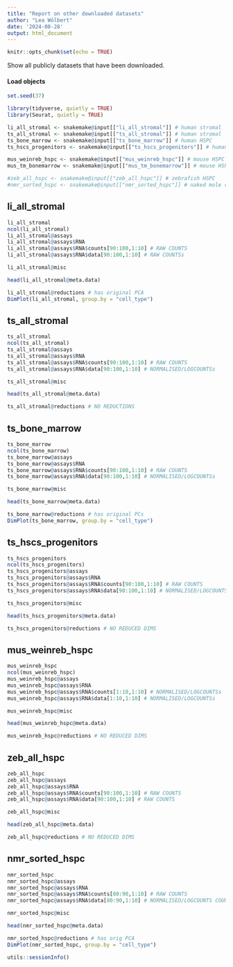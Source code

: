 ```yaml
---
title: "Report on other downloaded datasets"
author: "Lea Wölbert"
date: '2024-08-28'
output: html_document
---
```


```r
knitr::opts_chunk$set(echo = TRUE)
```

Show all publicly datasets that have been downloaded.

#### Load objects

```r
set.seed(37)
```

```r
library(tidyverse, quietly = TRUE)
library(Seurat, quietly = TRUE)
```

```r

li_all_stromal <- snakemake@input[["li_all_stromal"]] # human stromal
ts_all_stromal <- snakemake@input[["ts_all_stromal"]] # human stromal
ts_bone_marrow <- snakemake@input[["ts_bone_marrow"]] # human HSPC 
ts_hscs_progenitors <- snakemake@input[["ts_hscs_progenitors"]] # human HSPC 

mus_weinreb_hspc <- snakemake@input[["mus_weinreb_hspc"]] # mouse HSPC 
mus_tm_bonemarrow <- snakemake@input[["mus_tm_bonemarrow"]] # mouse HSPC 

#zeb_all_hspc <- snakemake@input[["zeb_all_hspc"]] # zebrafish HSPC 
#nmr_sorted_hspc <- snakemake@input[["nmr_sorted_hspc"]] # naked mole rat HSPC 

```

## li_all_stromal

```r
li_all_stromal
ncol(li_all_stromal)
li_all_stromal@assays
li_all_stromal@assays$RNA
li_all_stromal@assays$RNA$counts[90:100,1:10] # RAW COUNTS
li_all_stromal@assays$RNA$data[90:100,1:10] # RAW COUNTSs

li_all_stromal@misc

head(li_all_stromal@meta.data)

li_all_stromal@reductions # has original PCA
DimPlot(li_all_stromal, group.by = "cell_type")
```

## ts_all_stromal

```r
ts_all_stromal
ncol(ts_all_stromal)
ts_all_stromal@assays
ts_all_stromal@assays$RNA
ts_all_stromal@assays$RNA$counts[90:100,1:10] # RAW COUNTS
ts_all_stromal@assays$RNA$data[90:100,1:10] # NORMALISED/LOGCOUNTSs

ts_all_stromal@misc

head(ts_all_stromal@meta.data)

ts_all_stromal@reductions # NO REDUCTIONS
```

## ts_bone_marrow

```r
ts_bone_marrow
ncol(ts_bone_marrow)
ts_bone_marrow@assays
ts_bone_marrow@assays$RNA
ts_bone_marrow@assays$RNA$counts[90:100,1:10] # RAW COUNTS
ts_bone_marrow@assays$RNA$data[90:100,1:10] # NORMALISED/LOGCOUNTSs

ts_bone_marrow@misc

head(ts_bone_marrow@meta.data)

ts_bone_marrow@reductions # has original PCs
DimPlot(ts_bone_marrow, group.by = "cell_type")
```

## ts_hscs_progenitors

```r
ts_hscs_progenitors
ncol(ts_hscs_progenitors)
ts_hscs_progenitors@assays
ts_hscs_progenitors@assays$RNA
ts_hscs_progenitors@assays$RNA$counts[90:100,1:10] # RAW COUNTS
ts_hscs_progenitors@assays$RNA$data[90:100,1:10] # NORMALISED/LOGCOUNTSs

ts_hscs_progenitors@misc

head(ts_hscs_progenitors@meta.data)

ts_hscs_progenitors@reductions # NO REDUCED DIMS
```

## mus_weinreb_hspc

```r
mus_weinreb_hspc
ncol(mus_weinreb_hspc)
mus_weinreb_hspc@assays
mus_weinreb_hspc@assays$RNA
mus_weinreb_hspc@assays$RNA$counts[1:10,1:10] # NORMALISED/LOGCOUNTSs
mus_weinreb_hspc@assays$RNA$data[1:10,1:10] # NORMALISED/LOGCOUNTSs

mus_weinreb_hspc@misc

head(mus_weinreb_hspc@meta.data)

mus_weinreb_hspc@reductions # NO REDUCED DIMS
```

## zeb_all_hspc

```r
zeb_all_hspc
zeb_all_hspc@assays
zeb_all_hspc@assays$RNA
zeb_all_hspc@assays$RNA$counts[90:100,1:10] # RAW COUNTS
zeb_all_hspc@assays$RNA$data[90:100,1:10] # RAW COUNTS

zeb_all_hspc@misc

head(zeb_all_hspc@meta.data)

zeb_all_hspc@reductions # NO REDUCED DIMS
```

## nmr_sorted_hspc

```r
nmr_sorted_hspc
nmr_sorted_hspc@assays
nmr_sorted_hspc@assays$RNA
nmr_sorted_hspc@assays$RNA$counts[80:90,1:10] # RAW COUNTS
nmr_sorted_hspc@assays$RNA$data[80:90,1:10] # NORMALISED/LOGCOUNTS COUNTS

nmr_sorted_hspc@misc

head(nmr_sorted_hspc@meta.data)

nmr_sorted_hspc@reductions # has orig PCA
DimPlot(nmr_sorted_hspc, group.by = "cell_type")
```

```r
utils::sessionInfo()
```
